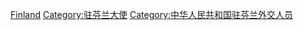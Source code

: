 [[Category:中華人民共和國駐外大使|Finland]]
[[Category:驻芬兰大使|Category:驻芬兰大使]]
[[Category:中华人民共和国驻芬兰外交人员|Category:中华人民共和国驻芬兰外交人员]]
